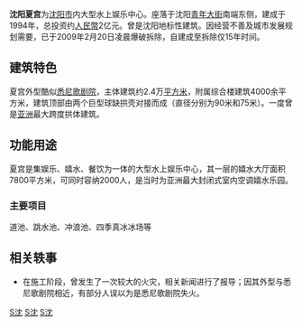 '''沈阳夏宫'''为[[沈阳市|沈阳市]]内大型水上娱乐中心。座落于沈阳[[青年大街|青年大街]]南端东侧，建成于1994年，总投资约[[人民幣|人民幣]]2亿元。曾是沈阳地标性建筑。因经营不善及城市发展规划需要，已于2009年2月20日凌晨爆破拆除，自建成至拆除仅15年时间。

==建筑特色==

夏宫外型酷似[[悉尼歌剧院|悉尼歌剧院]]，主体建筑约2.4万[[平方米|平方米]]，附属综合楼建筑4000余平方米，建筑顶部由两个巨型球缺拱壳对接而成（直径分别为90米和75米）。一度曾是[[亚洲|亚洲]]最大跨度拱体建筑。

==功能用途==

夏宫是集娱乐、嬉水、餐饮为一体的大型水上娱乐中心，其一层的嬉水大厅面积7800平方米，可同时容纳2000人，是当时为亚洲最大封闭式室内空调嬉水乐园。

===主要项目===

道池、跳水池、冲浪池、四季真冰冰场等

==相关轶事==

*在施工阶段，曾发生了一次较大的火灾，相关新闻进行了报导；因其外型与悉尼歌剧院相近，有部分人误以为是悉尼歌剧院失火。
<!-- 本調用由 {{subst:Uncategorized/auto}} 自動產生。 -->

[[Category:沈阳建筑物|S沈]]
[[Category:中國已拆除建築物|S沈]]
[[Category:1994年完工建築物|S沈]]